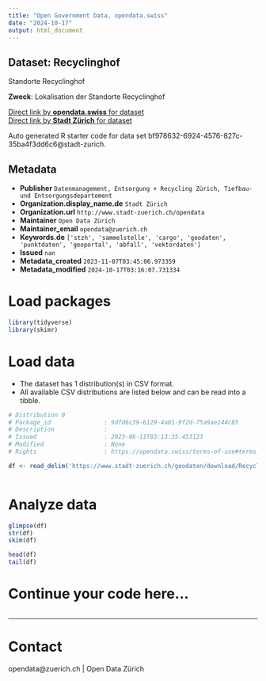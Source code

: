```yaml
---
title: "Open Government Data, opendata.swiss"
date: "2024-10-17"
output: html_document
---
```


## Dataset: Recyclinghof

Standorte Recyclinghof

**Zweck**: Lokalisation der Standorte Recyclinghof

[Direct link by **opendata.swiss** for dataset](https://opendata.swiss/de/dataset/recyclinghof)<br>
[Direct link by **Stadt Zürich** for dataset](https://data.stadt-zuerich.ch/dataset/geo_recyclinghof)

Auto generated R starter code for data set bf978632-6924-4576-827c-35ba4f3dd6c6@stadt-zurich.

## Metadata

- **Publisher** `Datenmanagement, Entsorgung + Recycling Zürich, Tiefbau- und Entsorgungsdepartement`
- **Organization.display_name.de** `Stadt Zürich`
- **Organization.url** `http://www.stadt-zuerich.ch/opendata`
- **Maintainer** `Open Data Zürich`
- **Maintainer_email** `opendata@zuerich.ch`
- **Keywords.de** `['stzh', 'sammelstelle', 'cargo', 'geodaten', 'punktdaten', 'geoportal', 'abfall', 'vektordaten']`
- **Issued** `nan`
- **Metadata_created** `2023-11-07T03:45:06.973359`
- **Metadata_modified** `2024-10-17T03:16:07.731334`


# Load packages

```r

library(tidyverse)
library(skimr)

```

# Load data

-   The dataset has 1 distribution(s) in CSV format.
-   All available CSV distributions are listed below and can be read into a tibble.

```r

# Distribution 0
# Package_id               : 9dfd6c39-b129-4a81-9f2d-75a9ae144c85
# Description              : 
# Issued                   : 2023-06-11T03:13:35.453123
# Modified                 : None
# Rights                   : https://opendata.swiss/terms-of-use#terms_open

df <- read_delim('https://www.stadt-zuerich.ch/geodaten/download/Recyclinghof?format=10008')



```

# Analyze data

```r

glimpse(df)
str(df)
skim(df)

head(df)
tail(df)

```

# Continue your code here...

```r

```

------------------------------------------------------------------------

# Contact

opendata@zuerich.ch | Open Data Zürich
